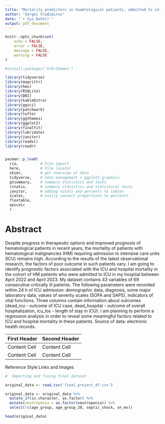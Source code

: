 ```yaml
---
title: "Mortality predictors in heamtological patients, admitted to intensive care unit: a single-centre observational study"
author: "Sergei Vladimirov"
date: "`r Sys.Date()`"
output: pdf_document
---
```


```r
knitr::opts_chunk$set(
	echo = FALSE,
	error = FALSE,
	message = FALSE,
	warning = FALSE
)

#install.packages('hrbrthemes')

library(tidyverse)
library(magrittr)
library(hms)
library(RSQLite)
library(DBI)
library(kableExtra)
library(ggsci)
library(patchwork)
library(tufte)
library(ggthemes)
library(ggplot2)
library(finalfit)
library(lubridate)
library(janitor)
library(readxl)
library(readr)


pacman::p_load(
  rio,          # File import
  here,         # File locator
  skimr,        # get overview of data
  tidyverse,    # data management + ggplot2 graphics 
  gtsummary,    # summary statistics and tests
  rstatix,      # summary statistics and statistical tests
  janitor,      # adding totals and percents to tables
  scales,       # easily convert proportions to percents  
  flextable,
  epicalc
  )


```

# Abstract

Despite progress in therapeutic options and improved prognosis of hematological
patients in recent years, the mortality of patients with hematological malignancies
(HM) requiring admission to intensive care units (ICU) remains high. According to
the results of the latest observational research, the factors of poor outcome in such
patients vary.
I am going to identify prognostic factors associated with the ICU and hospital
mortality in the cohort of HM patients who were admitted to ICU in my hospital
between April 2022 and April 2023.
My dataset contains 43 variables of 69 consecutive critically ill patients. The
following parameters were recorded within 24 h of ICU admission: demographic
data, diagnosis, some major laboratory data, values of severity scales (SOFA and
SAPS), indicators of vital functions. Three columns contain information about
outcomes (dead_icu - outcome of ICU case, dead_hospital - outcome of overall
hospitalization, icu_los - length of stay in ICU).
I am planning to perform a regression analysis in order to reveal some meaningful
factors related to ICU and hospital mortality in these patients.
Source of data: electronic health records.

First Header  | Second Header
------------- | -------------
Content Cell  | Content Cell
Content Cell  | Content Cell
Reference Style Links and Images

```r
#  Importing and fixing final dataset

original_data <- read_csv('final_project_df.csv')

original_data <- original_data %>% 
  mutate_if(is.character, as.factor) %>%
  mutate(neutropenia = as.factor(neutropenia)) %>% 
  select(!c(age_group, age_group_20, septic_shock, on_mv))

head(original_data)



```



